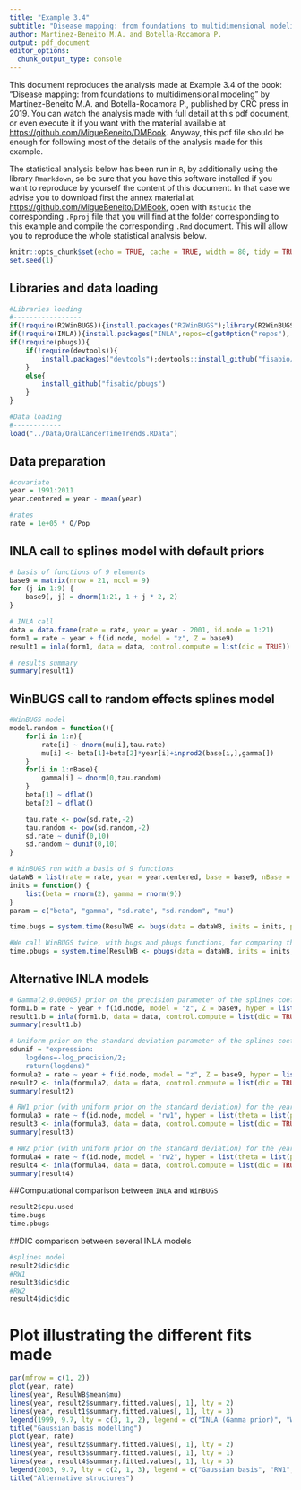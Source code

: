 ```yaml
---
title: "Example 3.4"
subtitle: "Disease mapping: from foundations to multidimensional modeling"
author: Martinez-Beneito M.A. and Botella-Rocamora P.
output: pdf_document
editor_options: 
  chunk_output_type: console
---
```


This document reproduces the analysis made at Example 3.4 of the book: "Disease mapping: from foundations to multidimensional modeling" by Martinez-Beneito M.A. and Botella-Rocamora P., published by CRC press in 2019. You can watch the analysis made with full detail at this pdf document, or even execute it if you want with the material available at <https://github.com/MigueBeneito/DMBook>. Anyway, this pdf file should be enough for following most of the details of the analysis made for this example.

The statistical analysis below has been run in `R`, by additionally using the library `Rmarkdown`, so be sure that you have this software installed if you want to reproduce by yourself the content of this document. In that case we advise you to download first the annex material at <https://github.com/MigueBeneito/DMBook>, open with `Rstudio` the corresponding `.Rproj` file that you will find at the folder corresponding to this example and compile the corresponding `.Rmd` document. This will allow you to reproduce the whole statistical analysis below.
  
```r
knitr::opts_chunk$set(echo = TRUE, cache = TRUE, width = 80, tidy = TRUE, tidy.opts = list(width.cutoff = 70))
set.seed(1)
```

## Libraries and data loading
```r
#Libraries loading
#-----------------
if(!require(R2WinBUGS)){install.packages("R2WinBUGS");library(R2WinBUGS)}
if(!require(INLA)){install.packages("INLA",repos=c(getOption("repos"), INLA="https://inla.r-inla-download.org/R/stable"), dep=TRUE);library(INLA)}
if(!require(pbugs)){
    if(!require(devtools)){
        install.packages("devtools");devtools::install_github("fisabio/pbugs")
    }
    else{
        install_github("fisabio/pbugs")
    }
}

#Data loading
#------------
load("../Data/OralCancerTimeTrends.RData")
```

## Data preparation
```r
#covariate
year = 1991:2011
year.centered = year - mean(year)

#rates
rate = 1e+05 * O/Pop

```

## INLA call to splines model with default priors
```r
# basis of functions of 9 elements
base9 = matrix(nrow = 21, ncol = 9)
for (j in 1:9) {
    base9[, j] = dnorm(1:21, 1 + j * 2, 2)
}

# INLA call
data = data.frame(rate = rate, year = year - 2001, id.node = 1:21)
form1 = rate ~ year + f(id.node, model = "z", Z = base9)
result1 = inla(form1, data = data, control.compute = list(dic = TRUE))

# results summary
summary(result1)
```

## WinBUGS call to random effects splines model
```r
#WinBUGS model
model.random = function(){
	for(i in 1:n){
		rate[i] ~ dnorm(mu[i],tau.rate)
		mu[i] <- beta[1]+beta[2]*year[i]+inprod2(base[i,],gamma[])
	}
	for(i in 1:nBase){
		gamma[i] ~ dnorm(0,tau.random)
	}
	beta[1] ~ dflat()
	beta[2] ~ dflat()

	tau.rate <- pow(sd.rate,-2)
	tau.random <- pow(sd.random,-2)
	sd.rate ~ dunif(0,10)
	sd.random ~ dunif(0,10)
}

# WinBUGS run with a basis of 9 functions
dataWB = list(rate = rate, year = year.centered, base = base9, nBase = 9, n = 21)
inits = function() {
    list(beta = rnorm(2), gamma = rnorm(9))
}
param = c("beta", "gamma", "sd.rate", "sd.random", "mu")

time.bugs = system.time(ResulWB <- bugs(data = dataWB, inits = inits, param = param, model = model.random, n.iter = 10000, n.burnin = 1000, n.thin = 9, DIC = FALSE, bugs.seed = 1))

#We call WinBUGS twice, with bugs and pbugs functions, for comparing the computational performance of inla and WinBUGS
time.pbugs = system.time(ResulWB <- pbugs(data = dataWB, inits = inits, param = param, model = model.random, n.iter = 10000, n.burnin = 1000, n.thin = 9, DIC = FALSE, bugs.seed = 1))
```

## Alternative INLA models
```r
# Gamma(2,0.00005) prior on the precision parameter of the splines coefficients
form1.b = rate ~ year + f(id.node, model = "z", Z = base9, hyper = list(prec = list(param = c(2, 5e-05))))
result1.b = inla(form1.b, data = data, control.compute = list(dic = TRUE))
summary(result1.b)

# Uniform prior on the standard deviation parameter of the splines coefficients
sdunif = "expression:
    logdens=-log_precision/2;
    return(logdens)"
formula2 = rate ~ year + f(id.node, model = "z", Z = base9, hyper = list(prec = list(prior = sdunif)))
result2 <- inla(formula2, data = data, control.compute = list(dic = TRUE), control.family = list(hyper = list(prec = list(prior = sdunif))))
summary(result2)

# RW1 prior (with uniform prior on the standard deviation) for the year effect
formula3 = rate ~ f(id.node, model = "rw1", hyper = list(theta = list(prior = sdunif)))
result3 <- inla(formula3, data = data, control.compute = list(dic = TRUE), control.family = list(hyper = list(theta = list(prior = sdunif))))
summary(result3)

# RW2 prior (with uniform prior on the standard deviation) for the year effect
formula4 = rate ~ f(id.node, model = "rw2", hyper = list(theta = list(prior = sdunif)))
result4 <- inla(formula4, data = data, control.compute = list(dic = TRUE), control.family = list(hyper = list(theta = list(prior = sdunif))))
summary(result4)
```

##Computational comparison between `INLA` and `WinBUGS`
```r
result2$cpu.used
time.bugs
time.pbugs
```

##DIC comparison between several INLA models
```r
#splines model
result2$dic$dic
#RW1
result3$dic$dic
#RW2
result4$dic$dic
```

# Plot illustrating the different fits made
```r
par(mfrow = c(1, 2))
plot(year, rate)
lines(year, ResulWB$mean$mu)
lines(year, result2$summary.fitted.values[, 1], lty = 2)
lines(year, result1$summary.fitted.values[, 1], lty = 3)
legend(1999, 9.7, lty = c(3, 1, 2), legend = c("INLA (Gamma prior)", "WinBUGS (Uniform prior)", "INLA (Uniform prior)"), cex = 0.8)
title("Gaussian basis modelling")
plot(year, rate)
lines(year, result2$summary.fitted.values[, 1], lty = 2)
lines(year, result3$summary.fitted.values[, 1], lty = 1)
lines(year, result4$summary.fitted.values[, 1], lty = 3)
legend(2003, 9.7, lty = c(2, 1, 3), legend = c("Gaussian basis", "RW1", "RW2"), cex = 0.8)
title("Alternative structures")
```
